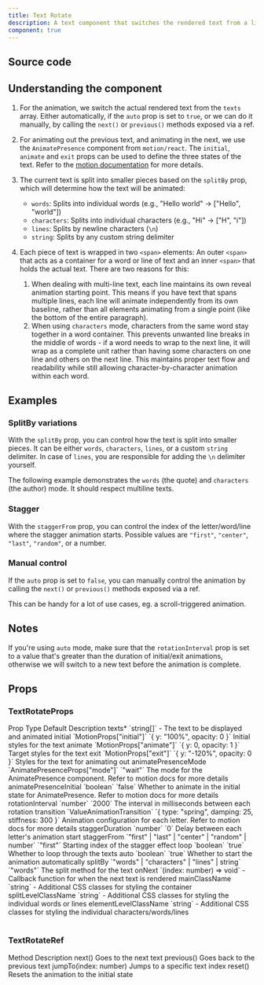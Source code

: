 ```yaml
---
title: Text Rotate
description: A text component that switches the rendered text from a list.
component: true
---
```


<ComponentPreview name="text-rotate-demo" />

## Source code

<ComponentSource name="text-rotate" />

## Understanding the component

1. For the animation, we switch the actual rendered text from the `texts` array. Either automatically, if the `auto` prop is set to `true`, or we can do it manually, by calling the `next()` or `previous()` methods exposed via a ref.

2. For animating out the previous text, and animating in the next, we use the `AnimatePresence` component from `motion/react`. The `initial`, `animate` and `exit` props can be used to define the three states of the text. Refer to the [motion documentation](https://motion.dev/docs/react/docs/react-animate-presence) for more details.

3. The current text is split into smaller pieces based on the `splitBy` prop, which will determine how the text will be animated:

   - `words`: Splits into individual words (e.g., "Hello world" → ["Hello", "world"])
   - `characters`: Splits into individual characters (e.g., "Hi" → ["H", "i"])
   - `lines`: Splits by newline characters (`\n`)
   - `string`: Splits by any custom string delimiter

4. Each piece of text is wrapped in two `<span>` elements: An outer `<span>` that acts as a container for a word or line of text and an inner `<span>` that holds the actual text. There are two reasons for this:

    1. When dealing with multi-line text, each line maintains its own reveal animation starting point. This means if you have text that spans multiple lines, each line will animate independently from its own baseline, rather than all elements animating from a single point (like the bottom of the entire paragraph).
    2. When using `characters` mode, characters from the same word stay together in a word container. This prevents unwanted line breaks in the middle of words - if a word needs to wrap to the next line, it will wrap as a complete unit rather than having some characters on one line and others on the next line. This maintains proper text flow and readability while still allowing character-by-character animation within each word.


## Examples

### SplitBy variations

With the `splitBy` prop, you can control how the text is split into smaller pieces. It can be either `words`, `characters`, `lines`, or a custom `string` delimiter. In case of `lines`, you are responsible for adding the `\n` delimiter yourself.

The following example demonstrates the `words` (the quote) and `characters` (the author) mode. It should respect multiline texts.

<ComponentPreview name="text-rotate-multiline-demo" />

### Stagger

With the `staggerFrom` prop, you can control the index of the letter/word/line where the stagger animation starts. Possible values are `"first"`, `"center"`, `"last"`, `"random"`, or a number.

<ComponentPreview name="text-rotate-stagger-demo" />

### Manual control

If the `auto` prop is set to `false`, you can manually control the animation by calling the `next()` or `previous()` methods exposed via a ref.

<ComponentPreview name="text-rotate-step-demo" />

This can be handy for a lot of use cases, eg. a scroll-triggered animation.

<ComponentPreview name="text-rotate-scroll-step-demo" />

## Notes

If you're using `auto` mode, make sure that the `rotationInterval` prop is set to a value that's greater than the duration of initial/exit animations, otherwise we will switch to a new text before the animation is complete. 

## Props

### TextRotateProps

<Table>
  <TableHeader>
    <TableRow>
      <TableHead>Prop</TableHead>
      <TableHead>Type</TableHead>
      <TableHead>Default</TableHead>
      <TableHead>Description</TableHead>
    </TableRow>
  </TableHeader>
  <TableBody>
    <TableRow>
      <TableCell>texts<span className="text-red-500">*</span></TableCell>
      <TableCell>`string[]`</TableCell>
      <TableCell>-</TableCell>
      <TableCell>The text to be displayed and animated</TableCell>
    </TableRow>
    <TableRow>
      <TableCell>initial</TableCell>
      <TableCell>`MotionProps["initial"]`</TableCell>
      <TableCell>`{ y: "100%", opacity: 0 }`</TableCell>
      <TableCell>Initial styles for the text</TableCell>
    </TableRow>
    <TableRow>
      <TableCell>animate</TableCell>
      <TableCell>`MotionProps["animate"]`</TableCell>
      <TableCell>`{ y: 0, opacity: 1 }`</TableCell>
      <TableCell>Target styles for the text</TableCell>
    </TableRow>
    <TableRow>
      <TableCell>exit</TableCell>
      <TableCell>`MotionProps["exit"]`</TableCell>
      <TableCell>`{ y: "-120%", opacity: 0 }`</TableCell>
      <TableCell>Styles for the text for animating out</TableCell>
    </TableRow>
    <TableRow>
      <TableCell>animatePresenceMode</TableCell>
      <TableCell>`AnimatePresenceProps["mode"]`</TableCell>
      <TableCell>`"wait"`</TableCell>
      <TableCell>The mode for the AnimatePresence component. Refer to motion docs for more details</TableCell>
    </TableRow>
    <TableRow>
      <TableCell>animatePresenceInitial</TableCell>
      <TableCell>`boolean`</TableCell>
      <TableCell>`false`</TableCell>
      <TableCell>Whether to animate in the initial state for AnimatePresence. Refer to motion docs for more details</TableCell>
    </TableRow>
    <TableRow>
      <TableCell>rotationInterval</TableCell>
      <TableCell>`number`</TableCell>
      <TableCell>`2000`</TableCell>
      <TableCell>The interval in milliseconds between each rotation</TableCell>
    </TableRow>
    <TableRow>
      <TableCell>transition</TableCell>
      <TableCell>`ValueAnimationTransition`</TableCell>
      <TableCell>`{ type: "spring", damping: 25, stiffness: 300 }`</TableCell>
      <TableCell>Animation configuration for each letter. Refer to motion docs for more details</TableCell>
    </TableRow>
    <TableRow>
      <TableCell>staggerDuration</TableCell>
      <TableCell>`number`</TableCell>
      <TableCell>`0`</TableCell>
      <TableCell>Delay between each letter's animation start</TableCell>
    </TableRow>
    <TableRow>
      <TableCell>staggerFrom</TableCell>
      <TableCell>`"first" | "last" | "center" | "random" | number`</TableCell>
      <TableCell>`"first"`</TableCell>
      <TableCell>Starting index of the stagger effect</TableCell>
    </TableRow>
    <TableRow>
      <TableCell>loop</TableCell>
      <TableCell>`boolean`</TableCell>
      <TableCell>`true`</TableCell>
      <TableCell>Whether to loop through the texts</TableCell>
    </TableRow>
    <TableRow>
      <TableCell>auto</TableCell>
      <TableCell>`boolean`</TableCell>
      <TableCell>`true`</TableCell>
      <TableCell>Whether to start the animation automatically</TableCell>
    </TableRow>
    <TableRow>
      <TableCell>splitBy</TableCell>
      <TableCell>`"words" | "characters" | "lines" | string`</TableCell>
      <TableCell>`"words"`</TableCell>
      <TableCell>The split method for the text</TableCell>
    </TableRow>
    <TableRow>
      <TableCell>onNext</TableCell>
      <TableCell>`(index: number) => void`</TableCell>
      <TableCell>-</TableCell>
      <TableCell>Callback function for when the next text is rendered</TableCell>
    </TableRow>
    <TableRow>
      <TableCell>mainClassName</TableCell>
      <TableCell>`string`</TableCell>
      <TableCell>-</TableCell>
      <TableCell>Additional CSS classes for styling the container</TableCell>
    </TableRow>
    <TableRow>
      <TableCell>splitLevelClassName</TableCell>
      <TableCell>`string`</TableCell>
      <TableCell>-</TableCell>
      <TableCell>Additional CSS classes for styling the individual words or lines</TableCell>
    </TableRow>
    <TableRow>
      <TableCell>elementLevelClassName</TableCell>
      <TableCell>`string`</TableCell>
      <TableCell>-</TableCell>
      <TableCell>Additional CSS classes for styling the individual characters/words/lines</TableCell>
    </TableRow>
  </TableBody>
</Table>

### TextRotateRef

<Table>
  <TableHeader>
    <TableRow>
      <TableHead>Method</TableHead>
      <TableHead>Description</TableHead>
    </TableRow>
  </TableHeader>
  <TableBody>
    <TableRow>
      <TableCell>next()</TableCell>
      <TableCell>Goes to the next text</TableCell>
    </TableRow>
    <TableRow>
      <TableCell>previous()</TableCell>
      <TableCell>Goes back to the previous text</TableCell>
    </TableRow>
    <TableRow>
      <TableCell>jumpTo(index: number)</TableCell>
      <TableCell>Jumps to a specific text index</TableCell>
    </TableRow>
    <TableRow>
      <TableCell>reset()</TableCell>
      <TableCell>Resets the animation to the initial state</TableCell>
    </TableRow>
  </TableBody>
</Table>

